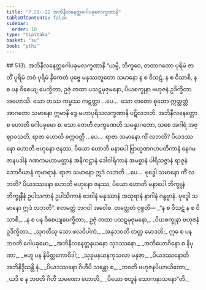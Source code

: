 ```yaml
---
title: "7.21--22 အဘိနီလနေတ္တဂေါပခုမလက္ခဏာနိ"
tableOfContents: false
sidebar:
  order: 10
type: "tipitaka"
basket: "su"
book: "pthi"
---
```



<DynamicBreadcrumb />

<Paragraph type="center" book="pthi">
## 513\. အဘိနီလနေတ္တဂေါပခုမလက္ခဏာနိ
</Paragraph>

<Division number="228" book="pthi">

<Paragraph number="514" book="pthi">
“ယမ္ပိ, ဘိက္ခဝေ, တထာဂတော ပုရိမံ ဇာတိံ ပုရိမံ ဘဝံ ပုရိမံ နိကေတံ ပုဗ္ဗေ မနုဿဘူတော သမာနော န စ ဝိသဋံ, န စ ဝိသာစိ, န စ ပန ဝိစေယျ ပေက္ခိတာ, ဥဇုံ တထာ ပသဋမုဇုမနော, ပိယစက္ခုနာ ဗဟုဇနံ ဥဒိက္ခိတာ အဟောသိ. သော တဿ ကမ္မဿ ကဋတ္တာ …ပေ…  သော တတော စုတော ဣတ္ထတ္တံ အာဂတော သမာနော ဣမာနိ ဒွေ မဟာပုရိသလက္ခဏာနိ ပဋိလဘတိ. အဘိနီလနေတ္တော စ ဟောတိ ဂေါပခုမော စ.
</Paragraph>

<Paragraph number="515" book="pthi">
သော တေဟိ လက္ခဏေဟိ သမန္နာဂတော, သစေ အဂါရံ အဇ္ဈာဝသတိ, ရာဇာ ဟောတိ စက္ကဝတ္တီ …ပေ…  ရာဇာ သမာနော ကိံ လဘတိ? ပိယဒဿနော ဟောတိ ဗဟုနော ဇနဿ, ပိယော ဟောတိ မနာပေါ ဗြာဟ္မဏဂဟပတိကာနံ နေဂမဇာနပဒါနံ ဂဏကမဟာမတ္တာနံ အနီကဋ္ဌာနံ ဒေါဝါရိကာနံ အမစ္စာနံ ပါရိသဇ္ဇာနံ ရာဇူနံ ဘောဂိယာနံ ကုမာရာနံ. ရာဇာ သမာနော ဣဒံ လဘတိ …ပေ…  ဗုဒ္ဓေါ သမာနော ကိံ လဘတိ? ပိယဒဿနော ဟောတိ ဗဟုနော ဇနဿ, ပိယော ဟောတိ မနာပေါ ဘိက္ခူနံ ဘိက္ခုနီနံ ဥပါသကာနံ ဥပါသိကာနံ ဒေဝါနံ မနုဿာနံ အသုရာနံ နာဂါနံ ဂန္ဓဗ္ဗာနံ. ဗုဒ္ဓေါ သမာနော ဣဒံ လဘတိ”. ဧတမတ္ထံ ဘဂဝါ အဝေါစ.
</Paragraph>

</Division>
<Division number="229" book="pthi">

<Paragraph number="516" book="pthi">
တတ္ထေတံ ဝုစ္စတိ—
</Paragraph>

<Paragraph number="517" type="verses" book="pthi">
_“န စ ဝိသဋံ န စ ဝိသာစိ,_  
_န စ ပန ဝိစေယျပေက္ခိတာ;_  
ဥဇုံ တထာ ပသဋမုဇုမနော,_  
_ပိယစက္ခုနာ ဗဟုဇနံ ဥဒိက္ခိတာ._  

</Paragraph>

<Paragraph number="518" type="verses" book="pthi">
_သုဂတီသု သော ဖလဝိပါကံ,_  
_အနုဘဝတိ တတ္ထ မောဒတိ;_  
ဣဓ စ ပန ဘဝတိ ဂေါပခုမော,_  
_အဘိနီလနေတ္တနယနော သုဒဿနော._  

</Paragraph>

<Paragraph number="519" type="verses" book="pthi">
_အဘိယောဂိနော စ နိပုဏာ,_  
_ဗဟူ ပန နိမိတ္တကောဝိဒါ;_  
_သုခုမနယနကုသလာ မနုဇာ,_  
_ပိယဒဿနောတိ အဘိနိဒ္ဒိသန္တိ နံ._  

</Paragraph>

<Paragraph number="520" type="verses" book="pthi">
_ပိယဒဿနော ဂိဟီပိ သန္တော စ,_  
_ဘဝတိ ဗဟုဇနပိယာယိတော;_  
_ယဒိ စ န ဘဝတိ ဂိဟီ သမဏော ဟောတိ,_  
_ပိယော ဗဟူနံ သောကနာသနော”တိ._
</Paragraph>
</Division>